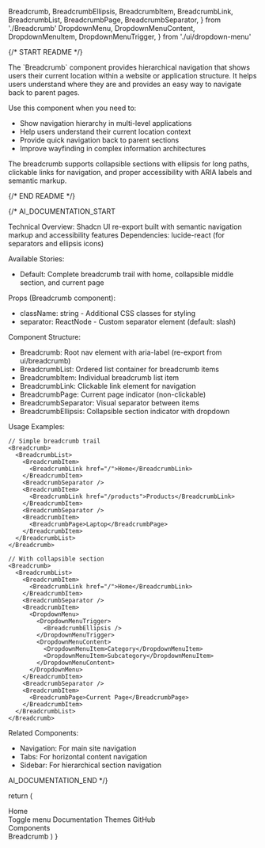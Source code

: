   Breadcrumb,
  BreadcrumbEllipsis,
  BreadcrumbItem,
  BreadcrumbLink,
  BreadcrumbList,
  BreadcrumbPage,
  BreadcrumbSeparator,
} from './Breadcrumb'
  DropdownMenu,
  DropdownMenuContent,
  DropdownMenuItem,
  DropdownMenuTrigger,
} from './ui/dropdown-menu'

{/* START README */}
<div className="prose prose-sm max-w-none">
The `Breadcrumb` component provides hierarchical navigation that shows users their current location within a website or application structure. It helps users understand where they are and provides an easy way to navigate back to parent pages.

Use this component when you need to:

- Show navigation hierarchy in multi-level applications
- Help users understand their current location context
- Provide quick navigation back to parent sections
- Improve wayfinding in complex information architectures

The breadcrumb supports collapsible sections with ellipsis for long paths, clickable links for navigation, and proper accessibility with ARIA labels and semantic markup.
</div>
{/* END README */}

{/*
AI_DOCUMENTATION_START

Technical Overview: Shadcn UI re-export built with semantic navigation markup and accessibility features
Dependencies: lucide-react (for separators and ellipsis icons)

Available Stories:

- Default: Complete breadcrumb trail with home, collapsible middle section, and current page

Props (Breadcrumb component):

- className: string - Additional CSS classes for styling
- separator: ReactNode - Custom separator element (default: slash)

Component Structure:

- Breadcrumb: Root nav element with aria-label (re-export from ui/breadcrumb)
- BreadcrumbList: Ordered list container for breadcrumb items
- BreadcrumbItem: Individual breadcrumb list item
- BreadcrumbLink: Clickable link element for navigation
- BreadcrumbPage: Current page indicator (non-clickable)
- BreadcrumbSeparator: Visual separator between items
- BreadcrumbEllipsis: Collapsible section indicator with dropdown

Usage Examples:

```tsx
// Simple breadcrumb trail
<Breadcrumb>
  <BreadcrumbList>
    <BreadcrumbItem>
      <BreadcrumbLink href="/">Home</BreadcrumbLink>
    </BreadcrumbItem>
    <BreadcrumbSeparator />
    <BreadcrumbItem>
      <BreadcrumbLink href="/products">Products</BreadcrumbLink>
    </BreadcrumbItem>
    <BreadcrumbSeparator />
    <BreadcrumbItem>
      <BreadcrumbPage>Laptop</BreadcrumbPage>
    </BreadcrumbItem>
  </BreadcrumbList>
</Breadcrumb>

// With collapsible section
<Breadcrumb>
  <BreadcrumbList>
    <BreadcrumbItem>
      <BreadcrumbLink href="/">Home</BreadcrumbLink>
    </BreadcrumbItem>
    <BreadcrumbSeparator />
    <BreadcrumbItem>
      <DropdownMenu>
        <DropdownMenuTrigger>
          <BreadcrumbEllipsis />
        </DropdownMenuTrigger>
        <DropdownMenuContent>
          <DropdownMenuItem>Category</DropdownMenuItem>
          <DropdownMenuItem>Subcategory</DropdownMenuItem>
        </DropdownMenuContent>
      </DropdownMenu>
    </BreadcrumbItem>
    <BreadcrumbSeparator />
    <BreadcrumbItem>
      <BreadcrumbPage>Current Page</BreadcrumbPage>
    </BreadcrumbItem>
  </BreadcrumbList>
</Breadcrumb>
```

Related Components:

- Navigation: For main site navigation
- Tabs: For horizontal content navigation
- Sidebar: For hierarchical section navigation

AI_DOCUMENTATION_END
*/}

  return (
    <Breadcrumb>
      <BreadcrumbList>
        <BreadcrumbItem>
          <BreadcrumbLink asChild>
            <div className="cursor-pointer">Home</div>
          </BreadcrumbLink>
        </BreadcrumbItem>
        <BreadcrumbSeparator />
        <BreadcrumbItem>
          <DropdownMenu>
            <DropdownMenuTrigger className="flex items-center gap-1">
              <BreadcrumbEllipsis className="size-4" />
              <span className="sr-only">Toggle menu</span>
            </DropdownMenuTrigger>
            <DropdownMenuContent align="start">
              <DropdownMenuItem>Documentation</DropdownMenuItem>
              <DropdownMenuItem>Themes</DropdownMenuItem>
              <DropdownMenuItem>GitHub</DropdownMenuItem>
            </DropdownMenuContent>
          </DropdownMenu>
        </BreadcrumbItem>
        <BreadcrumbSeparator />
        <BreadcrumbItem>
          <BreadcrumbLink asChild>
            <div className="cursor-pointer">Components</div>
          </BreadcrumbLink>
        </BreadcrumbItem>
        <BreadcrumbSeparator />
        <BreadcrumbItem>
          <BreadcrumbPage>Breadcrumb</BreadcrumbPage>
        </BreadcrumbItem>
      </BreadcrumbList>
    </Breadcrumb>
  )
}
